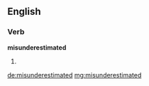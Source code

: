 ==English==

===Verb===
'''misunderestimated'''

# {{past of|misunderestimate}}

[[de:misunderestimated]]
[[mg:misunderestimated]]